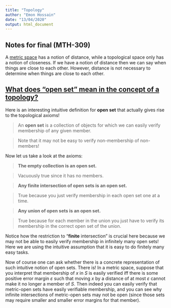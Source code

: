 ```yaml
---
title: "Topology"
author: "Emon Hossain"
date: "13/04/2020"
output: html_document
---
```

## Notes for final (MTH-309)


A [metric space](https://math.stackexchange.com/q/21313/565609) has a notion of distance, while a topological space only has a notion of closeness. If we have a notion of distance then we can say when things are close to each other. However, distance is not necessary to determine when things are close to each other.

## [What does "open set" mean in the concept of a topology?](https://math.stackexchange.com/q/2152735/565609)

Here is an interesting intuitive definition for **open set** that actually gives rise to the topological axioms!

>An **open set** is a collection of objects for which we can easily verify membership of any given member.

>Note that it may not be easy to verify non-membership of non-members!

Now let us take a look at the axioms:

>**The empty collection is an open set.**

>Vacuously true since it has no members.

>**Any finite intersection of open sets is an open set.**

>True because you just verify membership in each open set one at a time.

> **Any union of open sets is an open set.**

>True because for each member in the union you just have to verify its membership in the correct open set of the union.

Notice how the restriction to "**finite** intersection" is crucial here because we may not be able to easily verify membership in infinitely many open sets! Here we are using the intuitive assumption that it is easy to do finitely many easy tasks.

Now of course one can ask whether there is a concrete representation of such intuitive notion of open sets. There is! In a metric space, suppose that you interpret that membership of $x$ in $S$ is easily verified iff there is some positive error margin $ε$ such that moving $x$ by a distance of at most $ε$ cannot make it no longer a member of $S$. Then indeed you can easily verify that metric-open sets have easily verifiable membership, and you can see why infinite intersections of metric-open sets may not be open (since those sets may require smaller and smaller error margins for that member).